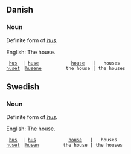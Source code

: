 ==Danish==
===Noun===

Definite form of ''[[hus]].''

English: The house.


  [[hus]]  | [[huse]]            [[house]]   |   houses
 [[huset]] |[[husene]]         the house | the houses

==Swedish==
===Noun===

Definite form of ''[[hus]].''

English: The house.


  [[hus]]  | [[hus]]            [[house]]   |   houses
 [[huset]] |[[husen]]         the house | the houses